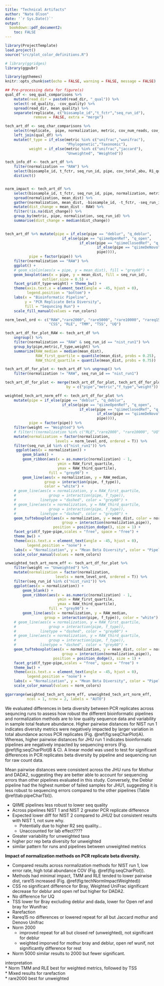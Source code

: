 ```yaml
---
title: "Technical Artifacts"
author: "Nate Olson"
date: '`r Sys.Date()`'
output:
  bookdown::pdf_document2: 
    toc: FALSE
---
```


<!-- differences between beta diversity metrics  -->

```r
library(ProjectTemplate)
load.project()
source("src/plot_color_definitions.R")

# library(ggridges)
library(ggpubr)

library(ggthemes)
knitr::opts_chunk$set(echo = FALSE, warning = FALSE, message = FALSE)
```

```r
## Pre-processing data for figure(s)
qual_df <- seq_qual_comparisons %>% 
    mutate(read_dir = paste0(read_dir, "_qual")) %>% 
    select(-sd_quality, -cov_quality) %>% 
    spread(read_dir, mean_quality) %>% 
    separate(replicate, c("biosample_id","t_fctr","seq_run_id"), 
             remove = FALSE, extra = "merge")

tech_art_df <- seq_char_comparisons %>% 
    select(replicate,  pipe, normalization, metric, cov_num_reads, cov_total_abu) %>% 
    left_join(qual_df) %>% 
    mutate(f_type = if_else(metric %in% c("unifrac","wunifrac"), 
                            "Phylogenetic","Taxonomic"),
           weight = if_else(metric %in% c("unifrac","jaccard"),
                            "Unweighted", "Weighted")) 

tech_info_df <- tech_art_df %>% 
    filter(normalization == "RAW") %>% 
    select(biosample_id, t_fctr, seq_run_id, pipe, cov_total_abu, R1_qual, R2_qual) %>% 
    distinct() 


norm_impact <- tech_art_df %>% 
    select(biosample_id, t_fctr, seq_run_id, pipe, normalization, metric, mean_dist) %>% 
    spread(normalization, mean_dist) %>% 
    gather(normalization, mean_dist, -biosample_id, -t_fctr, -seq_run_id, -pipe, -metric, -RAW) %>% 
    mutate(dist_change = mean_dist - RAW) %>% 
    filter(!is.na(dist_change)) %>% 
    group_by(metric, pipe, normalization, seq_run_id) %>% 
    summarise(dist_change = median(dist_change)) 
        
```

```r
tech_art_df %>% mutate(pipe = if_else(pipe == "deblur", "q_deblur", 
                          if_else(pipe == "qiimeOpenRef", "q_open", 
                                  if_else(pipe == "qiimeClosedRef", "q_closed",
                                          if_else(pipe == "qiimeDeNovo", "q_denovo",
                                          pipe)))),
           pipe = factor(pipe)) %>% 
    filter(normalization == "RAW") %>% 
    ggplot() + 
    # geom_violin(aes(x = pipe, y = mean_dist), fill = "grey60") +
    geom_boxplot(aes(x = pipe, y = mean_dist, fill = seq_run_id),
                 outlier.size = 0.5) + 
    facet_grid(f_type~weight) + theme_bw() + 
    theme(axis.text.x = element_text(angle = -45, hjust = 0),
          legend.position = "bottom") + 
    labs(x = "Bioinformatic Pipeline", 
         y = "PCR Replicate Beta Diversity", 
         fill = "Sequncing Run") + 
    scale_fill_manual(values = run_colors)
```

```r
norm_level_ord <- c("RAW","rare2000", "rare5000", "rare10000", "rareq15", 
                    "CSS", "RLE", "TMM", "TSS", "UQ") 

tech_art_df_for_plot_RAW <- tech_art_df %>% 
    ungroup() %>% 
    filter(normalization == "RAW" & seq_run_id == "nist_run1") %>% 
    group_by(pipe,metric,f_type,weight) %>%
    summarize(RAW_median = median(mean_dist),
              RAW_first_quartile = quantile(mean_dist, probs = 0.25),
              RAW_third_quartile = quantile(mean_dist, probs = 0.75))

tech_art_df_for_plot <- tech_art_df %>% ungroup() %>% 
    filter(normalization != "RAW", seq_run_id == "nist_run1")

tech_art_df_for_plot <- merge(tech_art_df_for_plot, tech_art_df_for_plot_RAW, 
                            by = c("pipe","metric","f_type","weight"))

weighted_tech_art_norm_eff <- tech_art_df_for_plot %>% 
    mutate(pipe = if_else(pipe == "deblur", "q_deblur", 
                          if_else(pipe == "qiimeOpenRef", "q_open", 
                                  if_else(pipe == "qiimeClosedRef", "q_closed",
                                          if_else(pipe == "qiimeDeNovo", "q_denovo",
                                          pipe)))),
           pipe = factor(pipe)) %>%
    filter(weight == "Weighted") %>% 
    # filter(!(normalization %in% c("RLE","rare2000", "rare10000", "UQ"))) %>% 
    mutate(normalization = factor(normalization, 
                       levels = norm_level_ord, ordered = T)) %>% 
    filter(seq_run_id %in% c("nist_run1")) %>% 
     ggplot(aes(x = normalization)) +
        geom_blank() + 
        geom_ribbon(aes(x = as.numeric(normalization) - 1, 
                        ymin = RAW_first_quartile, 
                        ymax = RAW_third_quartile),
                    fill = "grey90") + 
        geom_line(aes(x = normalization, y = RAW_median, 
                  group = interaction(pipe, f_type)),
                  color = "white") +
    # geom_line(aes(x = normalization, y = RAW_first_quartile, 
    #               group = interaction(pipe, f_type)),
    #           linetype = "dashed", color = "grey60") +
    # geom_line(aes(x = normalization, y = RAW_third_quartile, 
    #               group = interaction(pipe, f_type)), 
    #           linetype = "dashed", color = "grey60") +
    geom_tufteboxplot(aes(x = normalization, y = mean_dist, color = normalization, 
                          group = interaction(normalization,pipe)), 
                      position = position_dodge(), size = 1) + 
    facet_grid(f_type~pipe,scales = "free", space = "free") + 
    theme_bw() + 
    theme(axis.text.x = element_text(angle = -45, hjust = 0), 
          legend.position = "none") + 
    labs(x = "Normalization", y = "Mean Beta Diversity", color = "Pipeline") + 
    scale_color_manual(values = norm_colors)  

unweighted_tech_art_norm_eff <- tech_art_df_for_plot %>% 
    filter(weight == "Unweighted") %>%
    mutate(normalization = factor(normalization, 
                       levels = norm_level_ord, ordered = T)) %>% 
    filter(seq_run_id %in% c("nist_run1")) %>% 
    ggplot(aes(x = normalization)) +
        geom_blank() + 
        geom_ribbon(aes(x = as.numeric(normalization) - 1, 
                        ymin = RAW_first_quartile, 
                        ymax = RAW_third_quartile),
                    fill = "grey90") + 
        geom_line(aes(x = normalization, y = RAW_median, 
                  group = interaction(pipe, f_type)), color = "white") +
    # geom_line(aes(x = normalization, y = RAW_first_quartile, 
    #               group = interaction(pipe, f_type)),
    #           linetype = "dashed", color = "grey60") +
    # geom_line(aes(x = normalization, y = RAW_third_quartile, 
    #               group = interaction(pipe, f_type)), 
    #           linetype = "dashed", color = "grey60") +
    geom_tufteboxplot(aes(x = normalization, y = mean_dist, color = normalization, 
                          group = interaction(normalization,pipe)), 
                      position = position_dodge(), size = 1) + 
    facet_grid(f_type~pipe,scales = "free", space = "free") + 
    theme_bw() + 
    theme(axis.text.x = element_text(angle = -45, hjust = 0), 
          legend.position = "none") + 
    labs(x = "Normalization", y = "Mean Beta Diversity", color = "Pipeline") + 
    scale_color_manual(values = norm_colors) 

ggarrange(weighted_tech_art_norm_eff, unweighted_tech_art_norm_eff,
          ncol = 1, nrow = 2, labels = "AUTO")
```


We evaluated differences in beta diversity between PCR replicates across sequncing runs to assess how robust the different bioinformatic pipelines and normalization methods are to low quality sequence data and variability in sample total feature abundance. 
Higher pairwise distances for NIST run 1 indicates diversity metrics were negatively impacted by larger variation in total abundance across PCR replicates (Fig. \@ref(fig:seqCharPlot)A). 
Whereas, higher pairwise distances for JHU run 1 indicates bioinformatic pipelines are negatively impacted by sequencing errors (Fig. \@ref(fig:seqCharPlot)B & C). A linear model was used to test for significant differences in PCR replicates beta diversity by pipeline and sequencing run for raw count data. 

Mean pairwise distances were consistent across the JHU runs for Mothur and DADA2, suggesting they are better able to account for sequencing errors than other pipelines evaluated in this study. 
Conversely, the Deblur pipeline had the highest number of failed samples for JHU1, suggesting it is less robust to sequencing errors compared to the other pipelines (Table \@ref(tab:pipeCharTbl)).   

* QIIME pipelines less robust to lower seq quality  
* Across pipelines NIST 1 and NIST 2 greater PCR replicate difference   
* Expected lower diff for NIST 2 compared to JHU2 but consistent results with NIST 1, not sure why.  
    * Potentially due to higher R2 seq quality…   
    * Unaccounted for lab effect????   

* Greater variability for unweighted taxa 
* higher pcr rep beta diversity for unweighted  
* similar pattern for runs and pipelines between unweighted metrics 



__Impact of normalization methods on PCR replicate beta diversity.__ 

- Compared results across normalization methods for NIST run 1, low error rate, high total abundance COV (Fig. \@ref(fig:seqCharPlot)).   
- Methods had minimal impact, TMM and RLE tended to lower pairwise dist, rare15 increased (Fig. \@ref(fig:techNormImpactWeighted))  
* CSS no significant difference for Bray, Weighted UniFrac significant decrease for deblur and open ref but higher for DADA2.
* No difference for UQ  
* TSS lower for Bray excluding deblur and dada, lower for Open ref and bray for Wunifrac  
* Rarefaction  
- Rareq15 no differences or lowered repeat for all but Jaccard mothur and Denovo Unifrac  
- Norm 2000  
    - improved repeat for all but closed ref (unweighted), not significant for deblur  
    - weighted imporved for mothur bray and deblur, open ref wunif, not significantly difference for rest  
- Norm 5000 similar results to 2000 but fewer significant.  

interpretation  
* Norm TMM and RLE best for weighted metrics, followed by TSS  
* Mixed results for rarefaction  
* rare2000 best for unweighted  